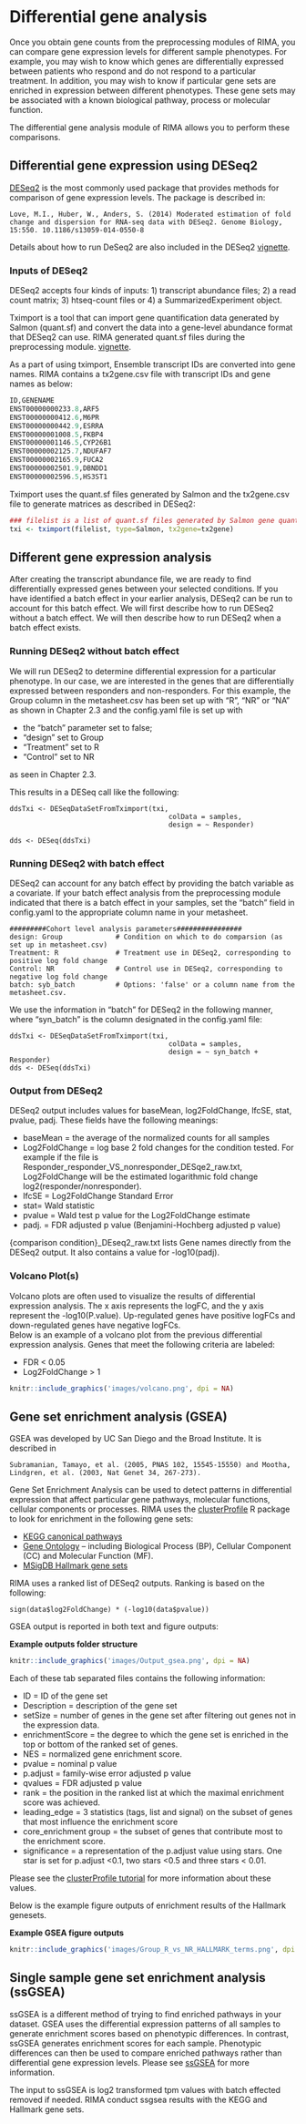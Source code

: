 # Differential gene analysis {#Differential}

Once you obtain gene counts from the preprocessing modules of RIMA, you can compare gene expression levels for different sample phenotypes.  For example, you may wish to know which genes are differentially expressed between patients who respond and do not respond to a particular treatment.  In addition, you may wish to know if particular gene sets are enriched in expression between different phenotypes. These gene sets may be associated with a known biological pathway, process or molecular function.   

The differential gene analysis module of RIMA allows you to perform these comparisons.


## Differential gene expression using DESeq2

<a href='https://genomebiology.biomedcentral.com/articles/10.1186/s13059-014-0550-8'>DESeq2</a> is the most commonly used package that provides methods for comparison of gene expression levels.  The package is described in:

    Love, M.I., Huber, W., Anders, S. (2014) Moderated estimation of fold change and dispersion for RNA-seq data with DESeq2. Genome Biology, 15:550. 10.1186/s13059-014-0550-8

Details about how to run DeSeq2 are also included in the DESeq2 
[vignette](https://bioconductor.org/packages/release/bioc/vignettes/DESeq2/inst/doc/DESeq2.html).

### Inputs of DESeq2
DESeq2 accepts four kinds of inputs: 1) transcript abundance files; 2) a read count matrix; 3) htseq-count files or 4) a SummarizedExperiment object. 

Tximport is a tool that can import gene quantification data generated by Salmon (quant.sf) and convert the data into a gene-level abundance format that DESeq2 can use. RIMA generated quant.sf files during the preprocessing module.   [vignette](https://bioconductor.org/packages/release/bioc/vignettes/DESeq2/inst/doc/DESeq2.html).

As a part of using tximport, Ensemble transcript IDs are converted into gene names.  RIMA contains a tx2gene.csv file with transcript IDs and gene names as below:
```r
ID,GENENAME
ENST00000000233.8,ARF5
ENST00000000412.6,M6PR
ENST00000000442.9,ESRRA
ENST00000001008.5,FKBP4
ENST00000001146.5,CYP26B1
ENST00000002125.7,NDUFAF7
ENST00000002165.9,FUCA2
ENST00000002501.9,DBNDD1
ENST00000002596.5,HS3ST1
```

Tximport uses the quant.sf files generated by Salmon and the tx2gene.csv file to generate matrices as described in DESeq2:

```r
### filelist is a list of quant.sf files generated by Salmon gene quantification.
txi <- tximport(filelist, type=Salmon, tx2gene=tx2gene)
```

## Different gene expression analysis
After creating the transcript abundance file, we are ready to find differentially expressed genes between your selected conditions. If you have identified a batch effect in your earlier analysis, DESeq2 can be run to account for this batch effect.  We will first describe how to run DESeq2 without a batch effect.  We will then describe how to run DESeq2 when a batch effect exists.

### Running DESeq2 without batch effect
We will run DESeq2 to determine differential expression for a particular phenotype.  In our case, we are interested in the genes that are differentially expressed between responders and non-responders.  For this example, the Group column in the metasheet.csv has been set up with "R", "NR" or "NA" as shown in Chapter 2.3 and the config.yaml file is set up with

  - the "batch" parameter set to false;
  - "design" set to Group
  - "Treatment" set to R
  - "Control" set to NR

as seen in Chapter 2.3.

This results in a DESeq call like the following:
```
ddsTxi <- DESeqDataSetFromTximport(txi,
                                       colData = samples,
                                       design = ~ Responder)

dds <- DESeq(ddsTxi)
```

### Running DESeq2 with batch effect
DESeq2 can account for any batch effect by providing the batch variable as a covariate. If your batch effect analysis from the preprocessing module indicated that there is a batch effect in your samples, set the "batch" field in config.yaml to the appropriate column name in your metasheet.

```
#########Cohort level analysis parameters################
design: Group             # Condition on which to do comparsion (as set up in metasheet.csv)
Treatment: R              # Treatment use in DESeq2, corresponding to positive log fold change
Control: NR               # Control use in DESeq2, corresponding to negative log fold change
batch: syb_batch          # Options: 'false' or a column name from the metasheet.csv.  
```

We use the information in "batch" for DESeq2 in the following manner, where "syn_batch" is the column designated in the config.yaml file:

```
ddsTxi <- DESeqDataSetFromTximport(txi,
                                       colData = samples,
                                       design = ~ syn_batch + Responder)
dds <- DESeq(ddsTxi)
```


### Output from DESeq2

DESeq2 output includes values for baseMean, log2FoldChange, lfcSE, stat, pvalue, padj. These fields have the following meanings:

  - baseMean = the average of the normalized counts for all samples
  - Log2FoldChange = log base 2 fold changes for the condition tested.  For example if the file is Responder_responder_VS_nonresponder_DESqe2_raw.txt, Log2FoldChange will be the estimated logarithmic fold change log2(responder/nonresponder).
  - lfcSE = Log2FoldChange Standard Error
  - stat= Wald statistic
  - pvalue = Wald test p value for the Log2FoldChange estimate
  - padj. = FDR adjusted p value (Benjamini-Hochberg adjusted p value)

{comparison condition}_DEseq2_raw.txt lists Gene names directly from the DESeq2 output.  It also contains a value for -log10(padj).

### Volcano Plot(s)
Volcano plots are often used to visualize the results of differential expression analysis.  The x axis represents the logFC, and the y axis represent the -log10(P.value). Up-regulated genes have positive logFCs and down-regulated genes have negative logFCs. \
Below is an example of a volcano plot from the previous differential expression analysis.  Genes that meet the following criteria are labeled:

  - FDR < 0.05
  - Log2FoldChange > 1

```r
knitr::include_graphics('images/volcano.png', dpi = NA)
```


## Gene set enrichment analysis (GSEA)

GSEA was developed by UC San Diego and the Broad Institute.  It is described in

    Subramanian, Tamayo, et al. (2005, PNAS 102, 15545-15550) and Mootha, Lindgren, et al. (2003, Nat Genet 34, 267-273).
  

Gene Set Enrichment Analysis can be used to detect patterns in differential expression that affect particular gene pathways, molecular functions, cellular components or processes.  RIMA uses the <a href='https://bioconductor.org/packages/release/bioc/html/clusterProfiler.html'>clusterProfile</a> R package to look for enrichment in the following gene sets:

  - [KEGG canonical pathways](https://www.genome.jp/kegg/)
  - [Gene Ontology](http://geneontology.org/) -- including Biological Process (BP), Cellular Component (CC) and Molecular Function (MF).
  - [MSigDB Hallmark gene sets](https://www.gsea-msigdb.org/gsea/index.js)

RIMA uses a ranked list of DESeq2 outputs.  Ranking is based on the following:

```
sign(data$log2FoldChange) * (-log10(data$pvalue))
```

GSEA output is reported in both text and figure outputs:

**Example outputs folder structure**
```r
knitr::include_graphics('images/Output_gsea.png', dpi = NA)
```

Each of these tab separated files contains the following information:

  - ID = ID of the gene set
  - Description = description of the gene set
  - setSize = number of genes in the gene set after filtering out genes not in the expression data.
  - enrichmentScore = the degree to which the gene set is enriched in the top or bottom of the ranked set of genes.
  - NES = normalized gene enrichment score.  
  - pvalue = nominal p value
  - p.adjust = family-wise error adjusted p value
  - qvalues = FDR adjusted p value
  - rank = the position in the ranked list at which the maximal enrichment score was achieved.
  - leading_edge = 3 statistics (tags, list and signal) on the subset of genes that most influence the enrichment score
  - core_enrichment group = the subset of genes that contribute most to the enrichment score.
  - significance = a representation of the p.adjust value using stars.  One star is set for p.adjust <0.1, two stars <0.5 and three stars < 0.01.

Please see the [clusterProfile tutorial](https://learn.gencore.bio.nyu.edu/rna-seq-analysis/gene-set-enrichment-analysis/) for more information about these values.

Below is the example figure outputs of enrichment results of the Hallmark genesets. \

**Example GSEA figure outputs**
```r
knitr::include_graphics('images/Group_R_vs_NR_HALLMARK_terms.png', dpi = NA)
```


## Single sample gene set enrichment analysis (ssGSEA)

ssGSEA is a different method of trying to find enriched pathways in your dataset.  GSEA uses the differential expression patterns of all samples to generate enrichment scores based on phenotypic differences.  In contrast, ssGSEA generates enrichment scores for each sample.  Phenotypic differences can then be used to compare enriched pathways rather than differential gene expression levels.  Please see [ssGSEA](https://gsea-msigdb.github.io/ssGSEA-gpmodule/v10/index.html) for more information.

The input to ssGSEA is log2 transformed tpm values with batch effected removed if needed. RIMA conduct ssgsea results with the KEGG and Hallmark gene sets.

